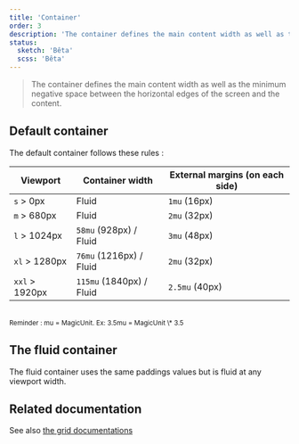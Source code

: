 ```yaml
---
title: 'Container'
order: 3
description: 'The container defines the main content width as well as the minimum negative space between the horizontal edges of the screen and the content'
status:
  sketch: 'Bêta'
  scss: 'Bêta'
---
```


> The container defines the main content width as well as the minimum negative space between the horizontal edges of the screen and the content.

## Default container

The default container follows these rules :

| Viewport       | Container width          | External margins (on each side) |
| -------------- | ------------------------ | ------------------------------- |
| `s` > 0px      | Fluid                    | `1mu` (16px)                    |
| `m` > 680px    | Fluid                    | `2mu` (32px)                    |
| `l` > 1024px   | `58mu` (928px) / Fluid   | `3mu` (48px)                    |
| `xl` > 1280px  | `76mu` (1216px) / Fluid  | `2mu` (32px)                    |
| `xxl` > 1920px | `115mu` (1840px) / Fluid | `2.5mu` (40px)                  |

<br />
<small>Reminder : mu = MagicUnit. Ex: 3.5mu = MagicUnit \* 3.5</small>

## The fluid container

The fluid container uses the same paddings values but is fluid at any viewport width.

## Related documentation

See also [the grid documentations](/Foundations/Layout/Grid/)
